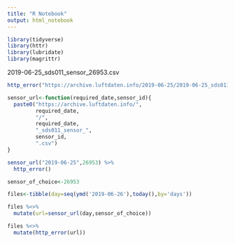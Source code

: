 ```yaml
---
title: "R Notebook"
output: html_notebook
---
```


```r
library(tidyverse)
library(httr)
library(lubridate)
library(magrittr)
```

2019-06-25_sds011_sensor_26953.csv

```r

http_error("https://archive.luftdaten.info/2019-06-25/2019-06-25_sds011_sensor_26953.csv")

```

```r
sensor_url<-function(required_date,sensor_id){
  paste0("https://archive.luftdaten.info/",
         required_date,
         "/",
         required_date,
         "_sds011_sensor_",
         sensor_id,
         ".csv")
}
```

```r
sensor_url("2019-06-25",26953) %>%
  http_error()
```


```r

sensor_of_choice<-26953

files<-tibble(day=seq(ymd('2019-06-26'),today(),by='days'))

files %<>%
  mutate(url=sensor_url(day,sensor_of_choice))

files %<>%
  mutate(http_error(url))


```

